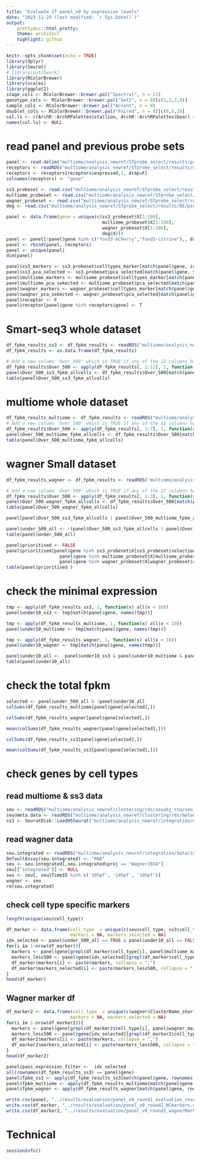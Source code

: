 ```yaml
---
title: "Evaluate ST panel_v0 by expression levels"
date: "2023-11-29 (last modified: `r Sys.Date()`)"
output: 
    prettydoc::html_pretty:
    theme: architect
    highlight: github
---
```


```r
knitr::opts_chunk$set(echo = TRUE)
library(dplyr)
library(Seurat)
# library(patchwork)
library(RColorBrewer)
library(scales)
library(ggplot2)
stage_cols <- RColorBrewer::brewer.pal("Spectral", n = 11)
genotype_cols <- RColorBrewer::brewer.pal("Set2", n = 8)[c(1,2,3,8)]
sample_cols <- RColorBrewer::brewer.pal("Accent", n = 8)
doublet_cols <- RColorBrewer::brewer.pal("Paired", n = 8)[c(6,8,2)]
col.ls <- c(ArchR::ArchRPalettes$stallion, ArchR::ArchRPalettes$bear) # archR color palettes
names(col.ls) <- NULL
```

# read panel and previous probe sets

```r
panel <- read.delim("multiome/analysis_newref/STprobe_select/results/panel_design/panel_v0_272genes.txt",header = FALSE)
receptors <- readRDS("multiome/analysis_newref/STprobe_select/results/cpdb/selected_receptors20231202.rds")
receptors <- receptors[receptors$expressed,1, drop=F]
colnames(receptors) <- "gene"
```

```r
ss3_probeset <- read.csv("multiome/analysis_newref/STprobe_select/results/ss3/probeset.csv")
multiome_probeset <- read.csv("multiome/analysis_newref/STprobe_select/results/multiome/probeset.csv")
wagner_probeset <- read.csv("multiome/analysis_newref/STprobe_select/results/wagnerSmall/probeset.csv")
deg <- read.csv("multiome/analysis_newref/STprobe_select/results/DE/perturb-seq_DEGs_manuallyPicked.csv")
```

```r
panel <- data.frame(gene = unique(c(ss3_probeset$X[1:100], 
                                    multiome_probeset$X[1:100], 
                                    wagner_probeset$X[1:100], 
                                    deg$X)))
panel <- panel[!panel$gene %in% c("foxd3-mCherry","foxd3-citrine"),, drop = FALSE]
panel <- rbind(panel, receptors)
panel <- unique(panel)
dim(panel)
```

```r
panel$ss3_markers <- ss3_probeset$celltypes_marker[match(panel$gene, ss3_probeset$X)]
panel$ss3_pca_selected <- ss3_probeset$pca_selected[match(panel$gene, ss3_probeset$X)]
panel$multiome_markers <- multiome_probeset$celltypes_marker[match(panel$gene, multiome_probeset$X)]
panel$multiome_pca_sekected <- multiome_probeset$pca_selected[match(panel$gene, multiome_probeset$X)]
panel$wagner_markers <- wagner_probeset$celltypes_marker[match(panel$gene, wagner_probeset$X)]
panel$wagner_pca_sekected <- wagner_probeset$pca_selected[match(panel$gene, wagner_probeset$X)]
panel$receptor <- F
panel$receptor[panel$gene %in% receptors$gene] <- T
```

# Smart-seq3 whole dataset

```r
df_fpkm_results_ss3 <- df_fpkm_results <- readRDS("multiome/analysis_newref/STprobe_select/results/fpkm_tpm/ss3_wholeData_splitBySample_fpkm.rds")
df_fpkm_results <- as.data.frame(df_fpkm_results)

# Add a new column 'Over_500' which is TRUE if any of the 12 columns have a value > 500
df_fpkm_results$Over_500 <- apply(df_fpkm_results[, 1:12], 1, function(x) any(x > 500))
panel$Over_500_ss3_fpkm_allcells <- df_fpkm_results$Over_500[match(panel$gene, rownames(df_fpkm_results))]
table(panel$Over_500_ss3_fpkm_allcells)
```

# multiome whole dataset

```r
df_fpkm_results_multiome <- df_fpkm_results <- readRDS("multiome/analysis_newref/STprobe_select/results/fpkm_tpm/multiome_wholeData_splitBySample_tpm.rds")
# Add a new column 'Over_500' which is TRUE if any of the 12 columns have a value > 500
df_fpkm_results$Over_500 <- apply(df_fpkm_results[, 1:7], 1, function(x) any(x > 1000))
panel$Over_500_multiome_fpkm_allcells <- df_fpkm_results$Over_500[match(panel$gene, rownames(df_fpkm_results))]
table(panel$Over_500_multiome_fpkm_allcells)
```

# wagner Small dataset

```r
df_fpkm_results_wagner <- df_fpkm_results <- readRDS("multiome/analysis_newref/STprobe_select/results/fpkm_tpm/wagnerSmall_splitBySample_tpm.rds")

# Add a new column 'Over_500' which is TRUE if any of the 12 columns have a value > 500
df_fpkm_results$Over_500 <- apply(df_fpkm_results[, 1:3], 1, function(x) any(x > 1000))
panel$Over_500_wagner_fpkm_allcells <- df_fpkm_results$Over_500[match(panel$gene, rownames(df_fpkm_results))]
table(panel$Over_500_wagner_fpkm_allcells)
```

```r
panel[panel$Over_500_ss3_fpkm_allcells | panel$Over_500_multiome_fpkm_allcells | panel$Over_500_wagner_fpkm_allcells,]
```

```r
panel$under_500_all <- !(panel$Over_500_ss3_fpkm_allcells | panel$Over_500_multiome_fpkm_allcells | panel$Over_500_wagner_fpkm_allcells)
table(panel$under_500_all)
```

```r
panel$prioritised <- FALSE
panel$prioritised[panel$gene %in% ss3_probeset$X[ss3_probeset$selection == "True"] | 
                    panel$gene %in% multiome_probeset$X[multiome_probeset$selection== "True"] | 
                    panel$gene %in% wagner_probeset$X[wagner_probeset$selection== "True"] ] <- TRUE
table(panel$prioritised )
```

# check the minimal expression

```r
tmp <- apply(df_fpkm_results_ss3, 1, function(x) all(x < 10))
panel$under10_ss3 <- tmp[match(panel$gene, names(tmp))]

tmp <- apply(df_fpkm_results_multiome, 1, function(x) all(x < 10))
panel$under10_multiome <- tmp[match(panel$gene, names(tmp))]

tmp <- apply(df_fpkm_results_wagner, 1, function(x) all(x < 10))
panel$under10_wagner <- tmp[match(panel$gene, names(tmp))]

panel$under10_all <-  panel$under10_ss3 & panel$under10_multiome & panel$under10_wagner
table(panel$under10_all)
```

# check the total fpkm

```r
selected <- panel$under_500_all & !panel$under10_all
colSums(df_fpkm_results_multiome[panel$gene[selected],])
```

```r
colSums(df_fpkm_results_wagner[panel$gene[selected],])
```

```r
mean(colSums(df_fpkm_results_wagner[panel$gene[selected],]))
```


```r
colSums(df_fpkm_results_ss3[panel$gene[selected],])
```

```r
mean(colSums(df_fpkm_results_ss3[panel$gene[selected],]))
```


# check genes by cell types

## read multiome & ss3 data

```r
seu <- readRDS("multiome/analysis_newref/clustering/rds/seuobj_rna/seu_RNAsoupx_NC.rds")
seu@meta.data <- readRDS("multiome/analysis_newref/clustering/rds/metadata/seu_RNAsoupx_NC_metadata.rds")
ss3 <- SeuratDisk::LoadH5Seurat("multiome/analysis_newref/integration/data/ss3_ncall.h5Seurat")
```

## read wagner data

```r
seu.integrated <- readRDS("multiome/analysis_newref/integration/data/integrated/multiomeNC_wagner2018_cca.rds")
DefaultAssay(seu.integrated) <- "RNA"
seu <- seu.integrated[,seu.integrated$proj == "Wagner2018"]
seu[["integrated"]] <- NULL
seu <- seu[, seu$TimeID %in% c('10hpf', '14hpf', '18hpf')]
wagner <- seu
rm(seu.integrated)
```

## check cell type specific markers

```r
length(unique(seu$cell_type))
```

```r
df_marker <- data.frame(cell_type  = unique(c(seu$cell_type, ss3$cell_type)),
                        markers = NA, markers_selected = NA)
idx_selected <- panel$under_500_all == TRUE & panel$under10_all == FALSE
for(i in 1:nrow(df_marker)){
  markers <- panel$gene[grepl(df_marker$cell_type[i], panel$multiome_markers) | grepl(df_marker$cell_type[i], panel$ss3_markers)]
  markers_less500 <- panel$gene[idx_selected][grepl(df_marker$cell_type[i], panel$multiome_markers[idx_selected]) | grepl(df_marker$cell_type[i], panel$ss3_markers[idx_selected])]
  df_marker$markers[i] <- paste(markers, collapse = ",")
  df_marker$markers_selected[i] <- paste(markers_less500, collapse = ",")
}
head(df_marker)
```

## Wagner marker df

```r
df_marker2 <- data.frame(cell_type  = unique(c(wagner$ClusterName_short)),
                        markers = NA, markers_selected = NA)
for(i in 1:nrow(df_marker2)){
  markers <- panel$gene[grepl(df_marker2$cell_type[i], panel$wagner_markers) ]
  markers_less500 <- panel$gene[idx_selected][grepl(df_marker2$cell_type[i], panel$wagner_markers[idx_selected]) ]
  df_marker2$markers[i] <- paste(markers, collapse = ",")
  df_marker2$markers_selected[i] <- paste(markers_less500, collapse = ",")
}
head(df_marker2)
```

```r
panel$pass_expression_filter <-  idx_selected
all(rownames(df_fpkm_results_ss3) == panel$gene)
panel$fpkm_ss3 <- apply(df_fpkm_results_ss3[match(panel$gene, rownames(df_fpkm_results_ss3)),], 1, mean)
panel$fpkm_multiome <- apply(df_fpkm_results_multiome[match(panel$gene, rownames(df_fpkm_results_multiome)),], 1, mean)
panel$fpkm_wagner <- apply(df_fpkm_results_wagner[match(panel$gene, rownames(df_fpkm_results_wagner)),], 1, mean)

```


```r
write.csv(panel, "../results/evaluation/panel_v0_round1_evaluation_results.csv", row.names = FALSE)
write.csv(df_marker, "../results/evaluation/panel_v0_round1_NCmarkers.csv", row.names = FALSE)
write.csv(df_marker2, "../results/evaluation/panel_v0_round1_wagnerMarkers.csv", row.names = FALSE)
```

# Technical

```r
sessionInfo()
```

